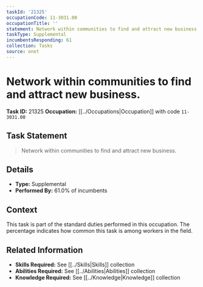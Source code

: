 ```yaml
---
taskId: '21325'
occupationCode: 11-3031.00
occupationTitle: ''
statement: Network within communities to find and attract new business.
taskType: Supplemental
incumbentsResponding: 61
collection: Tasks
source: onet
---
```

# Network within communities to find and attract new business.

**Task ID:** 21325
**Occupation:** [[../Occupations|Occupation]] with code `11-3031.00`

## Task Statement

> Network within communities to find and attract new business.

## Details

- **Type:** Supplemental
- **Performed By:** 61.0% of incumbents

## Context

This task is part of the standard duties performed in this occupation. The percentage indicates how common this task is among workers in the field.

## Related Information

- **Skills Required:** See [[../Skills|Skills]] collection
- **Abilities Required:** See [[../Abilities|Abilities]] collection
- **Knowledge Required:** See [[../Knowledge|Knowledge]] collection
